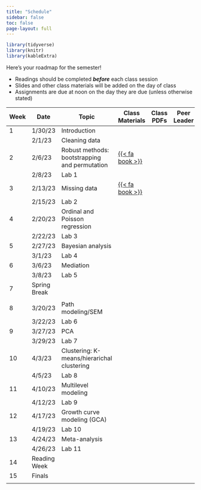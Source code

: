 ```yaml
---
title: "Schedule"
sidebar: false
toc: false
page-layout: full
---
```


```r
library(tidyverse)
library(knitr)
library(kableExtra)
```

::: schedule-page
Here's your roadmap for the semester!

<ul class="icon-list">

<li><i class="fas fa-book-reader"></i> Readings should be completed ***before*** each class session</li>

<li><i class="fas fa-tv"></i> Slides and other class materials will be added on the day of class</li>

<li><i class="fas fa-keyboard"></i> Assignments are due at noon on the day they are due (unless otherwise stated)</li>

</ul>

|     Week  |     Date         |     Topic                                         | Class Materials                                  | Class PDFs | Peer Leader |
|-----------|------------------|---------------------------------------------------|--------------------------------------------------|------------|-------------|
|     1     |     1/30/23      | Introduction                                      |                                                  |            |             |
|           | 2/1/23           | Cleaning data                                     |                                                  |            |             |
|     2     |     2/6/23       |     Robust methods: bootstrapping and permutation |     [{{<   fa book   >}}](/schedule/02-week.qmd) |            |             |
|           | 2/8/23           | Lab 1                                             |                                                  |            |             |
|     3     |     2/13/23      |     Missing data                                  |     [{{<   fa book   >}}](/schedule/03-week.qmd) |            |             |
|           | 2/15/23          | Lab 2                                             |                                                  |            |             |
|     4     |     2/20/23      |     Ordinal and Poisson regression                |                                                  |            |             |
|           | 2/22/23          | Lab 3                                             |                                                  |            |             |
|     5     |     2/27/23      |     Bayesian analysis                             |                                                  |            |             |
|           | 3/1/23           | Lab 4                                             |                                                  |            |             |
|     6     |     3/6/23       |     Mediation                                     |                                                  |            |             |
|           | 3/8/23           | Lab 5                                             |                                                  |            |             |
|     7     |     Spring Break |                                                   |                                                  |            |             |
|           |                  |                                                   |                                                  |            |             |
|     8     |     3/20/23      |     Path modeling/SEM                             |                                                  |            |             |
|           | 3/22/23          | Lab 6                                             |                                                  |            |             |
|     9     |     3/27/23      |     PCA                                           |                                                  |            |             |
|           | 3/29/23          | Lab 7                                             |                                                  |            |             |
|     10    |     4/3/23       |     Clustering: K-means/hierarichal clustering    |                                                  |            |             |
|           | 4/5/23           | Lab 8                                             |                                                  |            |             |
|     11    |     4/10/23      |     Multilevel modeling                           |                                                  |            |             |
|           | 4/12/23          | Lab 9                                             |                                                  |            |             |
|     12    |     4/17/23      |     Growth curve modeling (GCA)                   |                                                  |            |             |
|           | 4/19/23          | Lab 10                                            |                                                  |            |             |
|     13    |     4/24/23      |     Meta-analysis                                 |                                                  |            |             |
|           | 4/26/23          | Lab 11                                            |                                                  |            |             |
|     14    |     Reading Week |                                                   |                                                  |            |             |
|     15    |     Finals       |                                                   |                                                  |            |             |
|           |                  |                                                   |                                                  |            |             |
:::

